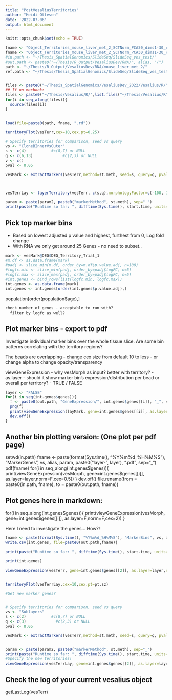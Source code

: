 ```yaml
---
title: "PostVesaliusTerritories"
author: "Heidi Ottesen"
date: '2022-07-06'
output: html_document
---
```


```r
knitr::opts_chunk$set(echo = TRUE)
```

```r

fname <- "Object_Territories_mouse_liver_met_2_SCTNorm_PCA30_dims1-30_colD6_Iter10_markerMethod_chisq"
fname <- "Object_Territories_mouse_liver_met_2_SCTNorm_PCA30_dims1-30_colD6_Iter10_markerMethod_chisq"
#in.path <- "~/Thesis_SpatialGenomics/SlideSeq/SlideSeq_ves_test/"
#out.path <- paste0("~/Thesis/R_Output/VesaliusDev/RNA/", alias, "/")
path <- "~/Thesis/R_Output/VesaliusDev/RNA/mouse_liver_met_2/"
ref.path <- "~/Thesis/Thesis_SpatialGenomics/SlideSeq/SlideSeq_ves_test/"


files <- paste0("~/Thesis_SpatialGenomics/VesaliusDev_2022/Vesalius/R/",list.files("~/Thesis_SpatialGenomics/VesaliusDev_2022/Vesalius/R",pattern = ".R"))
## If on macbook:
files <- paste0("~/Thesis/Vesalius/R/",list.files("~/Thesis/Vesalius/R",pattern = ".R"))
for(i in seq_along(files)){
  source(files[i])
}


load(file=paste0(path, fname, ".rd"))

```

```r

territoryPlot(vesTerr,cex=10,cex.pt=0.25)
```


```r
# Specify territories for comparison, seed vs query
vs <- "CloneBInnerVsOuter"
s <- c(4)           #c(8,7) or NULL
q <- c(6,13)             #c(2,3) or NULL
v <- c()
pval <- 0.05

vesMark <- extractMarkers(vesTerr,method=st.meth, seed=s, query=q, pval=pval)



vesTerrLay <- layerTerritory(vesTerr, c(s,q),morphologyFactor=c(-100, 100),layerDepth=5)

param <- paste(param2, paste0("markerMethod", st.meth), sep="_")
print(paste("Runtime so far: ", difftime(Sys.time(), start.time, units="mins"), "min"))
```





## Pick top marker bins
 - Based on lowest adjusted p value and highest, furthest from 0, Log fold change
 - With RNA we only get around 25 Genes - no need to subset..

```r
mark <- vesMark@DEG$DEG_Territory_Trial_1
#m.df <- as.data.frame(mark)
#padj <- slice_min(m.df, order_by=m.df$p.value.adj, n=100)
#logfc.min <- slice_min(padj, order_by=padj$logFC, n=5)
#logfc.max <- slice_max(padj, order_by=padj$logFC, n=5)
#int.genes <- bind_rows(list(logfc.min, logfc.max))
int.genes <- as.data.frame(mark)
int.genes <- int.genes[order(int.genes$p.value.adj),]
```

population[order(population$age),]


```r
check number of genes - acceptable to run with?
  filter by logfc as well?
```


## Plot marker bins - export to pdf
Investigate individual marker bins over the whole tissue slice.
Are some bin patterns correlating with the territory regions?

The beads are overlapping - change cex size from default 10 to less - or change alpha to change opacity/transparency




viewGeneExpression
  - why vesMorph as input? better with territory?
  - as.layer - should it show marker bin's expression/distribution per bead or overall per territory? - TRUE / FALSE
  


```r
layer <- "FALSE" 
for(i in seq(int.genes$genes)){
  f <- paste0(out.path, "GeneExpression/", int.genes$genes[[i]], "_", vs, "_", fname, ".png")
  png(f) 
  print(viewGeneExpression(layMark, gene=int.genes$genes[[i]], as.layer=layer, norm=F, cex=0.1, territory1=s, territory2=q))
  dev.off()
}

```

## Another bin plotting version: (One plot per pdf page)
setwd(in.path)
fname <- paste(format(Sys.time(), "%Y%m%d_%H%M%S"), "MarkerGenes", vs, alias, param, paste0("layer-", layer), ".pdf", sep="_")
pdf(fname)
for(i in seq_along(int.genes$genes)){
  print(viewGeneExpression(vesMorph, gene=int.genes$genes[[i]], as.layer=layer,norm=F,cex=0.5))
}
dev.off()
file.rename(from = paste0(in.path, fname), to = paste0(out.path, fname))

## Plot genes here in markdown:
for(i in seq_along(int.genes$genes)){
  print(viewGeneExpression(vesMorph, gene=int.genes$genes[[i]], as.layer=F,norm=F,cex=2))
}



Here I need to investigate the genes... How?!
 


```r

fname <- paste(format(Sys.time(), "%Y%m%d_%H%M%S"), "MarkerBins", vs, alias, param, "table.csv", sep="_")
write.csv(int.genes, file=paste0(out.path,fname))

print(paste("Runtime so far: ", difftime(Sys.time(), start.time, units="mins"), "min"))

```




```r
print(int.genes)

viewGeneExpression(vesTerr, gene=int.genes$genes[[2]], as.layer=layer,norm=F, cex=0.1, territory1=s, territory2=q)


territoryPlot(vesTerrLay,cex=10,cex.pt=pt.sz)


```




```r
#Get new marker genes?


# Specify territories for comparison, seed vs query
vs <- "Sublayers"
s <- c(2)           #c(8,7) or NULL
q <- c(3)             #c(2,3) or NULL
pval <- 0.05

vesMark <- extractMarkers(vesTerr,method=st.meth, seed=s, query=q, pval=pval)


param <- paste(param2, paste0("markerMethod", st.meth), sep="_")
print(paste("Runtime so far: ", difftime(Sys.time(), start.time, units="mins"), "min"))
#Specify the new territories!
viewGeneExpression(vesTerrLay, gene=int.genes$genes[[2]], as.layer=layer,norm=F, cex=0.1, territory1=s, territory2=q)
```



## Check the log of your current vesalius object
getLastLog(vesTerr)

